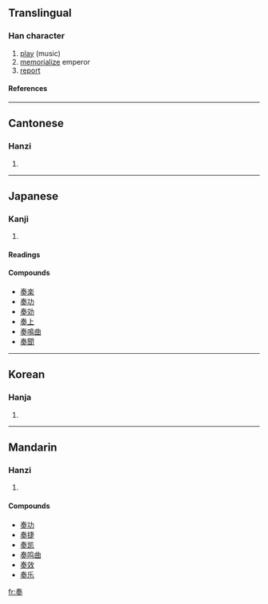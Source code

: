 ==Translingual==
===Han character===
{{Han char|rn=37|rad=大|as=06|sn=9|four=5043<sub>0</sub>|canj=手大竹大 (QKHK)}}
# [[play]] (music)
# [[memorialize]] emperor
# [[report]]
====References====
{{Han ref|kx=0251.150|dkj=05915|dj=0512.140|hdz=10537.010|uh=594F|ud=22863|bh=ABB5|bd=43957}}
----
==Cantonese==
===Hanzi===
{{yue-hanzi|jyut=|y=jau3}}
# {{defn|Cantonese}}
----
==Japanese==
===Kanji===
{{ja-kanji|grade=6|rs=大06}}
# {{defn|Japanese}} 
====Readings====
{{ja-readings|on=[[そう]] (sō)|kun=[[かなでる]] (kanaderu), [[すすめる]] (susumeru)}}

====Compounds====
*[[奏楽]]
*[[奏功]]
*[[奏効]]
*[[奏上]]
*[[奏鳴曲]]
*[[奏聞]]
----
==Korean==
===Hanja===
{{ko-hanja|hangeul=주|rv=ju|mr=chu}}
# {{defn|Korean}}
----
==Mandarin==
===Hanzi===
{{cmn-hanzi|pin=[[zòu]] (zou4)|wg=tsou<sup>4</sup>}}
# {{defn|Mandarin}}

====Compounds====
*[[奏功]]
*[[奏捷]]
*[[奏凯]]
*[[奏鸣曲]]
*[[奏效]]
*[[奏乐]]

[[fr:奏]]